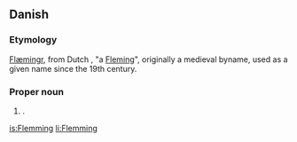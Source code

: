 ==Danish==

===Etymology===
{{ON.|lang=da}} [[Flæmingr]], from Dutch , "a [[Fleming]]", originally a medieval byname, used as a given name since the 19th century.

===Proper noun===
{{infl|da|proper noun}}

# {{given name|male||da:}}.

[[is:Flemming]]
[[li:Flemming]]